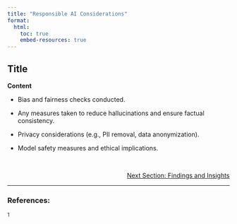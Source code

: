 ```yaml
---
title: "Responsible AI Considerations"
format:
  html:
    toc: true
    embed-resources: true
---
```


## Title
**Content**

- Bias and fairness checks conducted.

- Any measures taken to reduce hallucinations and ensure factual consistency.

- Privacy considerations (e.g., PII removal, data anonymization).

- Model safety measures and ethical implications.




<br>
<!-- Reference to next section -->
<div style="text-align: right; font-size: 14px;">
  <a href="2_data.html">Next Section: Findings and Insights</a>
</div>

---

### References:

${^1}$